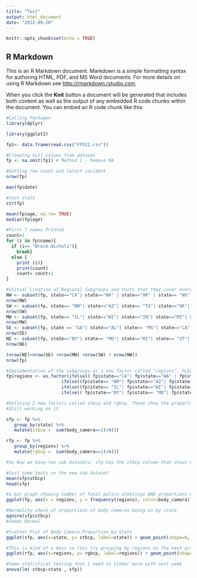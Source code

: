 ```yaml
---
title: "Test"
output: html_document
date: "2022-09-20"
---
```


```r
knitr::opts_chunk$set(echo = TRUE)
```

## R Markdown

This is an R Markdown document. Markdown is a simple formatting syntax for authoring HTML, PDF, and MS Word documents. For more details on using R Markdown see <http://rmarkdown.rstudio.com>.

When you click the **Knit** button a document will be generated that includes both content as well as the output of any embedded R code chunks within the document. You can embed an R code chunk like this:

```r
#Calling Packages
library(dplyr)

library(ggplot2)

fp1<- data.frame(read.csv("FPS22.csv"))
```

```r
#Cleaning null values from dataset
fp <- na.omit(fp1) # Method 1 - Remove NA


```


```r
#Getting row count and latest incident
nrow(fp)

max(fp$date)
```

```r
#test stats
str(fp)

mean(fp$age, na.rm= TRUE)
median(fp$age)
```
```r
#First 7 names Printed 
count=1
for (i in fp$name){
  if (i== "Brock Nichols"){
    break}
  else {
    print (i)}
    print(count)
    count= count+1
} 

```
```r
#Initial Creation of Regional Subgroups and tests that they cover everything. DO NOT MODIFY. THIS WAS SUPER HARD TO MAKE.
NW <- subset(fp, state=="CA"| state=="WA" | state=="OR" | state== "NV"| state=="ID"| state=="UT"|state=="MT"|state=="CO"| state=="WY"| state=="AK")
nrow(NW)
SW <- subset(fp, state== "NM"| state=="AZ"| state== "TX"| state=="OK"| state== "HI")
nrow(SW)
MW <- subset(fp, state== "IL"| state=="WI"| state=="IN"| state=="MI"| state== "MN"| state== "MO"| state== "IA"| state=="KS"| state=="ND"| state== "SD"| state=="NE"| state=="OH")
nrow(MW)
SE <- subset(fp, state == "GA"| state=="AL"| state== "MS"| state=="LA"| state=="TN"| state=="NC"| state=="SC"| state=="FL"| state== "AR"|state=="WV"| state=="DC"| state=="VA"| state=="KY"| state=="DE")
nrow(SE)
NE <- subset(fp, state=="NY"| state== "MD"| state=="RI"| state== "VT"| state=="PA"| state=="ME"| state== "NH"| state=="NJ"| state=="CT"| state=="MA")
nrow(NE)

(nrow(NE)+nrow(SE) +nrow(MW) +nrow(SW) + nrow(NW))
nrow(fp)
```
```r
#Implementation of the subgroups as a new factor called "regions". PLEASE PLEASE DO NOT MODIFY. THIS TOOK FOREVER
fp$regions <- as.factor(ifelse(( fp$state=="CA"| fp$state=="WA" | fp$state=="OR" | fp$state== "NV"| fp$state=="ID"| fp$state=="UT"|fp$state=="MT"|fp$state=="CO"| fp$state=="WY"| fp$state=="AK"), 'NW',
                     ifelse((fp$state== "NM"| fp$state=="AZ"| fp$state== "TX"| fp$state=="OK"| fp$state== "HI"), 'SW', 
                     ifelse((fp$state== "IL"| fp$state=="WI"| fp$state=="IN"| fp$state=="MI"| fp$state== "MN"| fp$state== "MO"| fp$state== "IA"| fp$state=="KS"| fp$state=="ND"| fp$state== "SD"| fp$state=="NE"| fp$state=="OH"), 'MW', 
                     ifelse(( fp$state=="NY"| fp$state== "MD"| fp$state=="RI"| fp$state== "VT"| fp$state=="PA"| fp$state=="ME"| fp$state== "NH"| fp$state=="NJ"| fp$state=="CT"| fp$state=="MA"), 'NE', 'SE')))))

```
```r
#Defining 2 new factors called stbcp and rgbcp. These show the proportions of body cameras being on per state and per region respectively. PLEASE DO NOT MODIFY. THIS WAS HARD AS HELL.
#Still working on it

sfp <- fp %>%
   group_by(state) %>%
   mutate(stbcp =  sum(body_camera==1)/n())

rfp <- fp %>%
   group_by(regions) %>%
   mutate(rgbcp =  sum(body_camera==1)/n())

#So Now we Have two sub datasets: sfp has the stbcp column that shows each states percentage of body cameras being on, and rfp which does the same but for regions
```
```r
#Just some tests on the new sub dataset
mean(sfp$stbcp)
head(sfp)
```

```r
#a bar graph showing number of fatal police shootings AND proportions of body cameras being on by region (too many states to show on a bar graph like this)
ggplot(fp, aes(x = regions, y = frequency(regions), color=body_camera)) + geom_bar(stat = "identity")+ labs(x = "State", y="Number of Incidents", title = "Regional Police Shootings Colored by Body Camera Proportions")

#Normality check of proportions of body cameras being on by state
qqnorm(sfp$stbcp)
#Seems Normal

```
```r
#Scatter Plot of Body Camera Proportion by State
ggplot(sfp, aes(x=state, y= stbcp, label=state)) + geom_point(shape=6, color="violet")+ labs(x = "State", y="Body Camera Proportion", title = "Body Camera On Proportion By US State") + geom_text(hjust=1, vjust=-0.6)

#This is kind of a mess so lets try grouping by regions on the next graph
ggplot(rfp, aes(x=regions, y= rgbcp, label=regions)) + geom_point(shape=8, color="navy")+ labs(x = "Region", y="Body Camera Proportion", title = "Body Camera On Proportion By US Region") +  geom_text(hjust=1, vjust=-0.6)

```

```r
#Some statistical testing that I need to tinker more with next week
anova(lm( stbcp~state , sfp))
```

